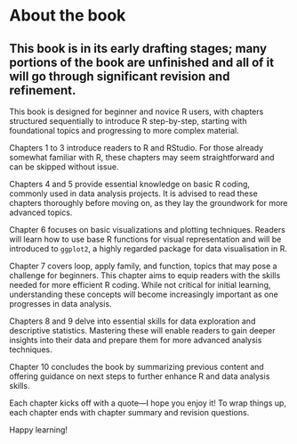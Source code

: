 # About the book {.unnumbered}

::: callout-warning
## This book is in its early drafting stages; many portions of the book are unfinished and all of it will go through significant revision and refinement.
:::

This book is designed for beginner and novice R users, with chapters structured sequentially to introduce R step-by-step, starting with foundational topics and progressing to more complex material.

Chapters 1 to 3 introduce readers to R and RStudio. For those already somewhat familiar with R, these chapters may seem straightforward and can be skipped without issue.

Chapters 4 and 5 provide essential knowledge on basic R coding, commonly used in data analysis projects. It is advised to read these chapters thoroughly before moving on, as they lay the groundwork for more advanced topics.

Chapter 6 focuses on basic visualizations and plotting techniques. Readers will learn how to use base R functions for visual representation and will be introduced to `ggplot2`, a highly regarded package for data visualisation in R.

Chapter 7 covers loop, apply family, and function, topics that may pose a challenge for beginners. This chapter aims to equip readers with the skills needed for more efficient R coding. While not critical for initial learning, understanding these concepts will become increasingly important as one progresses in data analysis.

Chapters 8 and 9 delve into essential skills for data exploration and descriptive statistics. Mastering these will enable readers to gain deeper insights into their data and prepare them for more advanced analysis techniques.

Chapter 10 concludes the book by summarizing previous content and offering guidance on next steps to further enhance R and data analysis skills.

Each chapter kicks off with a quote—I hope you enjoy it! To wrap things up, each chapter ends with chapter summary and revision questions.

Happy learning!
